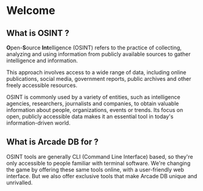 # Welcome

## What is OSINT ?

**O**pen-**S**ource **Int**elligence (OSINT) refers to the practice of collecting, analyzing and using information from publicly available sources to gather intelligence and information.

 This approach involves access to a wide range of data, including online publications, social media, government reports, public archives and other freely accessible resources.

 OSINT is commonly used by a variety of entities, such as intelligence agencies, researchers, journalists and companies, to obtain valuable information about people, organizations, events or trends. Its focus on open, publicly accessible data makes it an essential tool in today's information-driven world.

## What is Arcade DB for ?

OSINT tools are generally CLI (Command Line Interface) based, so they're only accessible to people familiar with terminal software. 
We're changing the game by offering these same tools online, with a user-friendly web interface. But we also offer exclusive tools that make Arcade DB unique and unrivalled.
